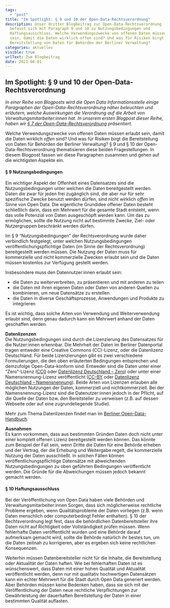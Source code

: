 ```yaml
---
tags:
  - "post"
title: "Im Spotlight: § 9 und 10 der Open-Data-Rechtsverordnung"
description: Unser dritter Blogbeitrag zur Open-Data-Rechtsverordnung
  befasst sich mit Paragraph 9 und 10 zu Nutzungsbedingungen und
  Haftungsausschluss. Welche Verwendungszwecke von offenen Daten müssen erlaubt
  sein, damit die Daten wirklich offen sind? Und was für Risiken birgt die
  Bereitstellung von Daten für Behörden der Berliner Verwaltung?
categories: aktuelles
visible: true
urlText: Zum Blogbeitrag
date: 2021-06-01
---
```


## Im Spotlight: § 9 und 10 der Open-Data-Rechtsverordnung

_In einer Reihe von Blogposts wird die Open Data Informationsstelle einige Paragraphen der Open-Data-Rechtsverordnung näher beleuchten und erläutern, welche Auswirkungen die Verordnung auf die Arbeit von Verwaltungsmitarbeiter:innen hat. In unserem ersten Blogpost dieser Reihe, haben wir [§ 7 der Open-Data-Rechtsverordnung](https://odis-berlin.de/aktuelles/2020/10/05/rechtsverordnung_paragraph7.html) präsentiert._

Welche Verwendungszwecke von offenen Daten müssen erlaubt sein, damit die Daten wirklich _offen_ sind? Und was für Risiken birgt die Bereitstellung von Daten für Behörden der Berliner Verwaltung? § 9 und § 10 der Open-Data-Rechtsverordnung thematisieren diese beiden Fragestellungen. In diesem Blogpost fassen wir diese Paragraphen zusammen und gehen auf die wichtigsten Aspekte ein.

#### § 9 Nutzungsbedingungen

Ein wichtiger Aspekt der Offenheit eines Datensatzes sind die Nutzungsbedingungen unter welchen die Daten bereitgestellt werden. Daten die zwar für jeden frei zugänglich sind, die aber nur für sehr spezifische Zwecke benutzt werden dürfen, sind nicht wirklich _offen_ im Sinne von Open Data. Die eigentliche Grundidee offener Daten besteht schließlich darin, dass ein Mehrwert für die gesamte Stadt entsteht, wenn das volle Potenzial von Daten ausgeschöpft werden kann. Um das zu ermöglichen, sollte die Nutzung nicht auf bestimmte Zwecke, Ziel- oder Nutzergruppen beschränkt werden dürfen.

Im § 9 “Nutzungsbedingungen” der Rechtsverordnung wurde daher verbindlich festgelegt, unter welchen Nutzungsbedingungen veröffentlichungspflichtige Daten (im Sinne der Rechtsverordnung) bereitgestellt werden müssen. Die Nutzung der Daten muss für kommerzielle und nicht kommerzielle Zwecken erlaubt sein und die Daten müssen kostenlos zur Verfügung gestellt werden.

Insbesondere muss den Datennutzer:innen erlaubt sein:

- die Daten zu weiterverbreiten, zu präsentieren und mit anderen zu teilen
- die Daten mit ihren eigenen Daten oder Daten von anderen Quellen zu kombinieren, um neue Datensätze zu erstellen.
- die Daten in diverse Geschäftsprozesse, Anwendungen und Produkte zu integrieren

Es ist wichtig, dass solche Arten von Verwendung und Weiterverwendung erlaubt sind, denn genau dadurch kann ein Mehrwert anhand der Daten geschaffen werden.

**Datenlizenzen**<br />
Die Nutzungsbedingungen sind durch die Lizenzierung des Datensatzes für die Nutzer:innen erkennbar. Die Mehrheit der Daten im Berliner Datenportal tragen entweder eine Creative Commons (CC)-Lizenz, oder die Datenlizenz Deutschland. Für beide Lizenzierungen gibt es zwei verschiedene Formulierungen, die den oben erläuterten Bedingungen entsprechen und demzufolge Open-Data-konform sind: Entweder sind die Daten unter einer “Zero”-Lizenz ([CC0](https://creativecommons.org/publicdomain/zero/1.0/deed.de) oder [Datenlizenz Deutschland – Zero](https://www.govdata.de/dl-de/zero-2-0)) oder unter einer Namensnennung-Lizenz veröffentlicht ([CC-BY](https://creativecommons.org/licenses/by/2.0/deed.de) oder [Datenlizenz Deutschland – Namensnennung](https://www.govdata.de/dl-de/by-2-0)). Beide Arten von Lizenzen erlauben alle möglichen Nutzungen der Daten, kommerziell und nichtkommerziell. Bei der Namensnennung-Lizenz sind die Datenutzer:innen jedoch in der Pflicht, auf die Quelle der Daten bzw. den Bereitsteller zu verweisen (z.B. auf dessen Webseite oder auf eine zugrundeliegende Studie).

Mehr zum Thema Datenlizenzen findet man im [Berliner Open-Data-Handbuch](https://berlinonline.github.io/open-data-handbuch/#lizenz-festlegen).

**Ausnahmen**<br />
Es kann vorkommen, dass aus bestimmten Gründen Daten doch nicht unter einer komplett offenen Lizenz bereitgestellt werden können. Das könnte zum Beispiel der Fall sein, wenn Dritte die Daten für eine Behörde erheben und der Vertrag, der die Erhebung und Weitergabe regelt, die kommerzielle Nutzung der Daten ausschließt. In solchen Fällen können veröffentlichungspflichtige Datensätze mit abweichenden Nutzungsbedingungen zu oben geführten Bedingungen veröffentlicht werden. Die Gründe für die Abweichungen müssen jedoch bekannt gemacht werden.

#### § 10 Haftungsausschluss

Bei der Veröffentlichung von Open Data haben viele Behörden und Verwaltungsmitarbeiter:innen Sorgen, dass sich möglicherweise rechtliche Probleme ergeben, wenn Qualitätsprobleme der Daten vorliegen (z.B. wenn Daten menschlich oder computerbedingt Fehler enthalten). § 10 der Rechtsverordnung legt fest, dass die behördlichen Datenbereitsteller ihre Daten nicht auf Richtigkeit oder Vollständigkeit prüfen müssen. Wenn fehlerhafte Daten veröffentlicht wurden und eine Behörde darauf aufmerksam gemacht wird, sollte die Behörde natürlich ihr bestes tun, um die Daten zeitnah zu korrigieren, aber es ergeben sich keine rechtlichen Konsequenzen.

Weiterhin müssen Datenbereitsteller nicht für die Inhalte, die Bereitstellung oder Aktualität der Daten haften. Wie bei fehlerhaften Daten ist es wünschenswert, dass Daten mit einer hohen Qualität und Aktualität veröffentlicht werden, denn nur mit qualitativ hochwertigen Datensätzen kann ein echter Mehrwert für die Stadt durch Open Data generiert werden. Aber Behörden müssen keine Bedenken haben, dass sie sich mit der Veröffentlichung der Daten neue rechtliche Verpflichtungen zur Gewährleistung der dauerhaften Bereitstellung der Daten in einer bestimmten Qualität auflasten.
